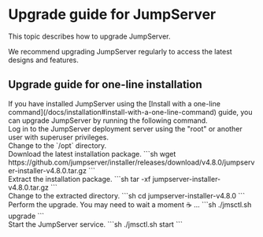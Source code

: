 # Upgrade guide for JumpServer

This topic describes how to upgrade JumpServer.

We recommend upgrading JumpServer regularly to access the latest designs and features.

## Upgrade guide for one-line installation

<Alert>
If you have installed JumpServer using the [Install with a one-line command](/docs/installation#install-with-a-one-line-command) guide, you can upgrade JumpServer by running the following command.
</Alert>

<Steps>

<div>
Log in to the JumpServer deployment server using the "root" or another user with superuser privileges.
</div>

<div>
Change to the `/opt` directory.
</div>

<div>
Download the latest installation package.
```sh
wget https://github.com/jumpserver/installer/releases/download/v4.8.0/jumpserver-installer-v4.8.0.tar.gz
```
</div>

<div>
Extract the installation package.
```sh
tar -xf jumpserver-installer-v4.8.0.tar.gz
```
</div>

<div>
Change to the extracted directory.
```sh
cd jumpserver-installer-v4.8.0
```
</div>

<div>
Perform the upgrade. You may need to wait a moment ☕️ ...
```sh
./jmsctl.sh upgrade
```
</div>

<div>
Start the JumpServer service.
```sh
./jmsctl.sh start
```
</div>

</Steps>
